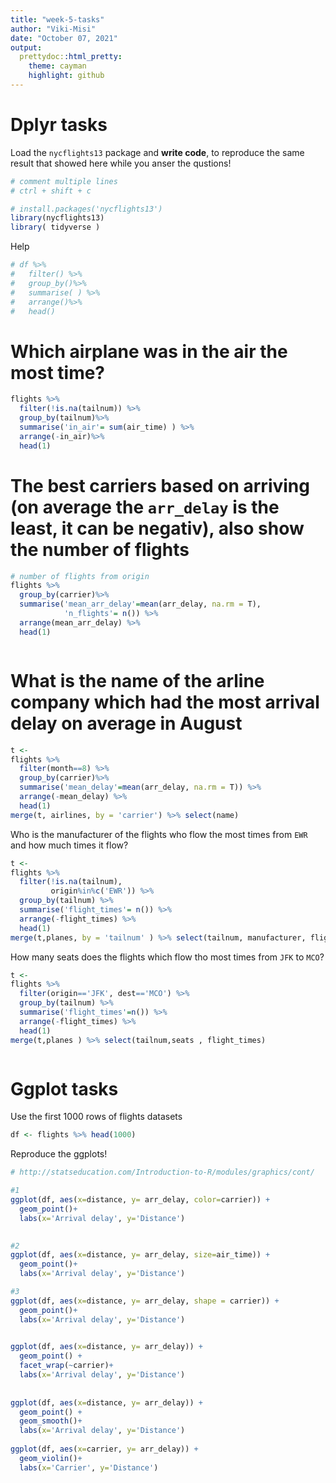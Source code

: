```yaml
---
title: "week-5-tasks"
author: "Viki-Misi"
date: "October 07, 2021"
output:
  prettydoc::html_pretty:
    theme: cayman
    highlight: github
---
```


# Dplyr tasks

Load the `nycflights13` package and **write code**, to reproduce the same result that showed here while you anser the qustions!
```r

# comment multiple lines 
# ctrl + shift + c

# install.packages('nycflights13')
library(nycflights13)
library( tidyverse )

```


Help
```r
# df %>%
#   filter() %>% 
#   group_by()%>%
#   summarise( ) %>%
#   arrange()%>%
#   head()
```




# Which airplane was in the air the most time?
```r
flights %>%
  filter(!is.na(tailnum)) %>% 
  group_by(tailnum)%>%
  summarise('in_air'= sum(air_time) ) %>%
  arrange(-in_air)%>%
  head(1)

```

# The best carriers based on arriving (on average the `arr_delay` is the least, it can be negativ), also show the number of flights
```r
# number of flights from origin
flights %>%
  group_by(carrier)%>%
  summarise('mean_arr_delay'=mean(arr_delay, na.rm = T), 
            'n_flights'= n()) %>%
  arrange(mean_arr_delay) %>% 
  head(1)



```

# What is the name of the arline company which had the most arrival delay on average in August

```r
t <- 
flights %>%
  filter(month==8) %>% 
  group_by(carrier)%>%
  summarise('mean_delay'=mean(arr_delay, na.rm = T)) %>% 
  arrange(-mean_delay) %>% 
  head(1) 
merge(t, airlines, by = 'carrier') %>% select(name)

```


Who is the manufacturer of the flights who flow the most times from `EWR` and how much times it flow?
```r
t <- 
flights %>% 
  filter(!is.na(tailnum),
         origin%in%c('EWR')) %>% 
  group_by(tailnum) %>% 
  summarise('flight_times'= n()) %>% 
  arrange(-flight_times) %>% 
  head(1)
merge(t,planes, by = 'tailnum' ) %>% select(tailnum, manufacturer, flight_times)

```


How many seats does the flights which flow tho most times from `JFK` to `MCO`?
```r
t <-
flights %>% 
  filter(origin=='JFK', dest=='MCO') %>% 
  group_by(tailnum) %>% 
  summarise('flight_times'=n()) %>%
  arrange(-flight_times) %>% 
  head(1)
merge(t,planes ) %>% select(tailnum,seats , flight_times)



```



# Ggplot tasks

Use the first 1000 rows of flights datasets 

```r
df <- flights %>% head(1000)
```

Reproduce the ggplots! 

```r


# http://statseducation.com/Introduction-to-R/modules/graphics/cont/

#1
ggplot(df, aes(x=distance, y= arr_delay, color=carrier)) +
  geom_point()+
  labs(x='Arrival delay', y='Distance')
  

#2
ggplot(df, aes(x=distance, y= arr_delay, size=air_time)) +
  geom_point()+
  labs(x='Arrival delay', y='Distance')

#3
ggplot(df, aes(x=distance, y= arr_delay, shape = carrier)) +
  geom_point()+
  labs(x='Arrival delay', y='Distance')

 
ggplot(df, aes(x=distance, y= arr_delay)) +
  geom_point() +
  facet_wrap(~carrier)+
  labs(x='Arrival delay', y='Distance')
 
 
ggplot(df, aes(x=distance, y= arr_delay)) + 
  geom_point() +
  geom_smooth()+
  labs(x='Arrival delay', y='Distance')
 
ggplot(df, aes(x=carrier, y= arr_delay)) + 
  geom_violin()+
  labs(x='Carrier', y='Distance')

```

